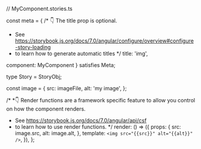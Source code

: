 // MyComponent.stories.ts




const meta = {
  /* 👇 The title prop is optional.
   * See https://storybook.js.org/docs/7.0/angular/configure/overview#configure-story-loading
   * to learn how to generate automatic titles
   */
  title: 'img',

  component: MyComponent
} satisfies Meta<MyComponent>;

type Story = StoryObj<MyComponent>;

const image = {
  src: imageFile,
  alt: 'my image',
};

/*
 *👇 Render functions are a framework specific feature to allow you control on how the component renders.
 * See https://storybook.js.org/docs/7.0/angular/api/csf
 * to learn how to use render functions.
 */
  render: () => ({
    props: {
      src: image.src,
      alt: image.alt,
    },
    template: `<img src="{{src}}" alt="{{alt}}" />`,
  }),
};
